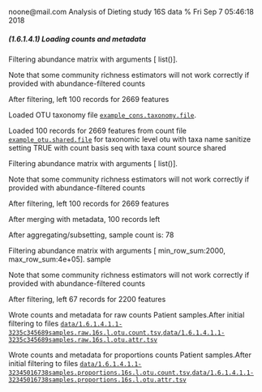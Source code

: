 noone@mail.com
Analysis of Dieting study 16S data
% Fri Sep  7 05:46:18 2018



##### \(1.6.1.4.1\) Loading counts and metadata



Filtering abundance matrix with arguments [ list()]. 


Note that some community richness estimators will not work correctly 
               if provided with abundance-filtered counts


After filtering, left 100 records for 2669 features


Loaded OTU taxonomy file [`example_cons.taxonomy.file`](example_cons.taxonomy.file).


Loaded 100 records for 2669 features from count file [`example_otu.shared.file`](example_otu.shared.file) for taxonomic level otu 
                       with taxa name sanitize setting TRUE with count basis seq with taxa count source shared


Filtering abundance matrix with arguments [ list()]. 


Note that some community richness estimators will not work correctly 
               if provided with abundance-filtered counts


After filtering, left 100 records for 2669 features


After merging with metadata, 100 records left


After aggregating/subsetting, sample count is: 78


Filtering abundance matrix with arguments [ min_row_sum:2000, max_row_sum:4e+05]. sample


Note that some community richness estimators will not work correctly 
               if provided with abundance-filtered counts


After filtering, left 67 records for 2200 features


Wrote counts and metadata for raw counts Patient samples.After initial filtering to files [`data/1.6.1.4.1.1-3235c345689samples.raw.16s.l.otu.count.tsv`](data/1.6.1.4.1.1-3235c345689samples.raw.16s.l.otu.count.tsv),[`data/1.6.1.4.1.1-3235c345689samples.raw.16s.l.otu.attr.tsv`](data/1.6.1.4.1.1-3235c345689samples.raw.16s.l.otu.attr.tsv)


Wrote counts and metadata for proportions counts Patient samples.After initial filtering to files [`data/1.6.1.4.1.1-32345016738samples.proportions.16s.l.otu.count.tsv`](data/1.6.1.4.1.1-32345016738samples.proportions.16s.l.otu.count.tsv),[`data/1.6.1.4.1.1-32345016738samples.proportions.16s.l.otu.attr.tsv`](data/1.6.1.4.1.1-32345016738samples.proportions.16s.l.otu.attr.tsv)
